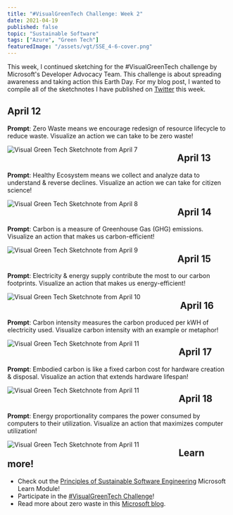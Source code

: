 ```yaml
---
title: "#VisualGreenTech Challenge: Week 2"
date: 2021-04-19
published: false
topic: "Sustainable Software"
tags: ["Azure", "Green Tech"]
featuredImage: "/assets/vgt/SSE_4-6-cover.png"
---
```


This week, I continued sketching for the #VisualGreenTech challenge by Microsoft's Developer Advocacy Team. This challenge is about spreading awareness and taking action this Earth Day. For my blog post, I wanted to compile all of the sketchnotes I have published on [Twitter](https://twitter.com/locksleylk) this week.

## April 12

**Prompt**: Zero Waste means we encourage redesign of resource lifecycle to reduce waste. Visualize an action we can take to be zero waste!

<img
  src="/assets/vgt/SSE_4-6.png"
  alt="Visual Green Tech Sketchnote from April 7"
  style="float: left; margin-right: 90px;"
/>

## April 13

**Prompt**: Healthy Ecosystem means we collect and analyze data to understand & reverse declines. Visualize an action we can take for citizen science!

<img
  src="/assets/vgt/SSE_4-8.png"
  alt="Visual Green Tech Sketchnote from April 8"
  style="float: left; margin-right: 90px;"
/>

## April 14

**Prompt**: Carbon is a measure of Greenhouse Gas (GHG) emissions. Visualize an action that makes us carbon-efficient!

<img
  src="/assets/vgt/VST_4-9.png"
  alt="Visual Green Tech Sketchnote from April 9"
  style="float: left; margin-right: 90px;"
/>

## April 15

**Prompt**: Electricity & energy supply contribute the most to our carbon footprints. Visualize an action that makes us energy-efficient!

<img
  src="/assets/vgt/VST_4-10.png"
  alt="Visual Green Tech Sketchnote from April 10"
  style="float: left; margin-right: 90px;"
/>

## April 16

**Prompt**: Carbon intensity measures the carbon produced per kWH of electricity used. Visualize carbon intensity with an example or metaphor!

<img
  src="/assets/vgt/VST_4-8.1.png"
  alt="Visual Green Tech Sketchnote from April 11"
  style="float: left; margin-right: 90px;"
/>

## April 17

**Prompt**: Embodied carbon is like a fixed carbon cost for hardware creation & disposal. Visualize an action that extends hardware lifespan!

<img
  src="/assets/vgt/VST_4-8.1.png"
  alt="Visual Green Tech Sketchnote from April 11"
  style="float: left; margin-right: 90px;"
/>

## April 18

**Prompt**: Energy proportionality compares the power consumed by computers to their utilization. Visualize an action that maximizes computer utilization!

<img
  src="/assets/vgt/VST_4-8.1.png"
  alt="Visual Green Tech Sketchnote from April 11"
  style="float: left; margin-right: 90px;"
/>

## Learn more!

- Check out the [Principles of Sustainable Software Engineering](https://docs.microsoft.com/en-us/learn/modules/sustainable-software-engineering-overview/?WT.mc_id=twitter) Microsoft Learn Module!
- Participate in the [#VisualGreenTech Challenge](https://techcommunity.microsoft.com/t5/green-tech-blog/visualgreentech-challenge-earthday-2021/ba-p/2257548)!
- Read more about zero waste in this [Microsoft blog](https://blogs.microsoft.com/blog/2020/08/04/microsoft-direct-operations-products-and-packaging-to-be-zero-waste-by-2030/).
